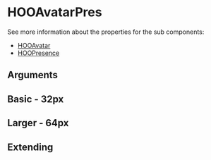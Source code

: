 
<Meta of={HooAvatarPresStories} />

# HOOAvatarPres

See more information about the properties for the sub components:

* [HOOAvatar](?path=/docs/atoms-avatar-hooavatar--standard-32-px)
* [HOOPresence](?path=/docs/atoms-avatar-hoopresence--online)

## Arguments

<ArgTypes of={HOOAvatarPres} />

## Basic - 32px

<Canvas of={HooAvatarPresStories.Basic} />

## Larger - 64px

<Canvas of={HooAvatarPresStories.Larger} />

## Extending

<Canvas of={HooAvatarPresStories.Extending} />
